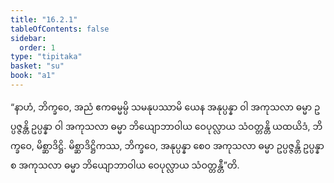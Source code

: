 ```yaml
---
title: "16.2.1"
tableOfContents: false
sidebar:
  order: 1
type: "tipitaka"
basket: "su"
book: "a1"
---
```



<DynamicBreadcrumb />

<Division number="298" book="a1">

<Paragraph number="386" book="a1">
“နာဟံ, ဘိက္ခဝေ, အညံ ဧကဓမ္မမ္ပိ သမနုပဿာမိ ယေန အနုပ္ပန္နာ ဝါ အကုသလာ ဓမ္မာ ဥပ္ပဇ္ဇန္တိ ဥပ္ပန္နာ ဝါ အကုသလာ ဓမ္မာ ဘိယျောဘာဝါယ ဝေပုလ္လာယ သံဝတ္တန္တိ ယထယိဒံ, ဘိက္ခဝေ, မိစ္ဆာဒိဋ္ဌိ. မိစ္ဆာဒိဋ္ဌိကဿ, ဘိက္ခဝေ, အနုပ္ပန္နာ စေဝ အကုသလာ ဓမ္မာ ဥပ္ပဇ္ဇန္တိ ဥပ္ပန္နာ စ အကုသလာ ဓမ္မာ ဘိယျောဘာဝါယ ဝေပုလ္လာယ သံဝတ္တန္တီ”တိ.
</Paragraph>
</Division>